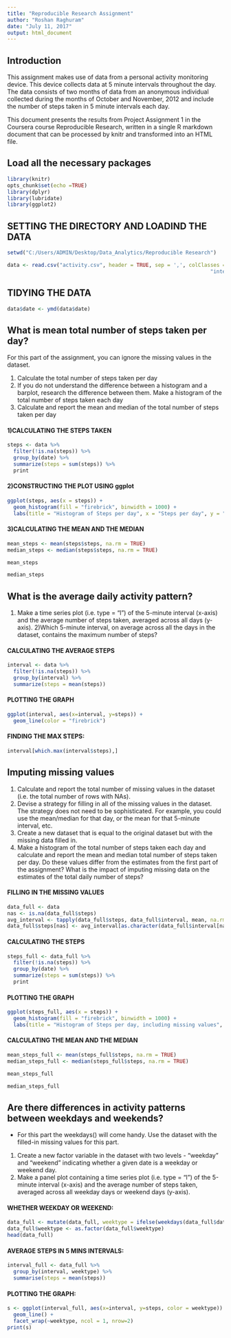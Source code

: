 ---
title: "Reproducible Research Assignment"
author: "Roshan Raghuram"
date: "July 11, 2017"
output: html_document
---

## Introduction
This assignment makes use of data from a personal activity monitoring device. This device collects data at 5 minute intervals throughout the day. The data consists of two months of data from an anonymous individual collected during the months of October and November, 2012 and include the number of steps taken in 5 minute intervals each day.

This document presents the results from Project Assignment 1 in the Coursera course Reproducible Research, written in a single R markdown document that can be processed by knitr and transformed into an HTML file.


## Load all the necessary packages

```{r}
library(knitr)
opts_chunk$set(echo =TRUE)
library(dplyr)
library(lubridate)
library(ggplot2)
```

## SETTING THE DIRECTORY AND LOADIND THE DATA
```{r}
setwd("C:/Users/ADMIN/Desktop/Data_Analytics/Reproducible Research")

data <- read.csv("activity.csv", header = TRUE, sep = ',', colClasses = c("numeric", "character",
                                                                  "integer"))
```
## TIDYING THE DATA
```{r}
data$date <- ymd(data$date)
```

## What is mean total number of steps taken per day?
For this part of the assignment, you can ignore the missing values in the dataset.

1) Calculate the total number of steps taken per day
2) If you do not understand the difference between a histogram and a barplot, research the difference between them. Make a histogram of the total number of steps taken each day
3) Calculate and report the mean and median of the total number of steps taken per day

#### 1)CALCULATING THE STEPS TAKEN
```{r}
steps <- data %>%
  filter(!is.na(steps)) %>%
  group_by(date) %>%
  summarize(steps = sum(steps)) %>%
  print
```

#### 2)CONSTRUCTING THE PLOT USING ggplot
```{r}
ggplot(steps, aes(x = steps)) +
  geom_histogram(fill = "firebrick", binwidth = 1000) +
  labs(title = "Histogram of Steps per day", x = "Steps per day", y = "Frequency")
```

#### 3)CALCULATING THE MEAN AND THE MEDIAN
```{r}
mean_steps <- mean(steps$steps, na.rm = TRUE)
median_steps <- median(steps$steps, na.rm = TRUE)
```

```{r}
mean_steps
```

```{r}
median_steps
```

## What is the average daily activity pattern?
1) Make a time series plot (i.e. type = "l") of the 5-minute interval (x-axis) and the average number of steps taken, averaged across all days (y-axis).
2)Which 5-minute interval, on average across all the days in the dataset, contains the maximum number of steps?

#### CALCULATING THE AVERAGE STEPS
```{r}
interval <- data %>%
  filter(!is.na(steps)) %>%
  group_by(interval) %>%
  summarize(steps = mean(steps))
```

#### PLOTTING THE GRAPH
```{r}
ggplot(interval, aes(x=interval, y=steps)) +
  geom_line(color = "firebrick")
```

#### FINDING THE MAX STEPS:
```{r}
interval[which.max(interval$steps),]
```

## Imputing missing values
1) Calculate and report the total number of missing values in the dataset (i.e. the total number of rows with NAs).
2) Devise a strategy for filling in all of the missing values in the dataset. The strategy does not need to be sophisticated. For example, you could use the mean/median for that day, or the mean for that 5-minute interval, etc.
3) Create a new dataset that is equal to the original dataset but with the missing data filled in.
4) Make a histogram of the total number of steps taken each day and calculate and report the mean and median total number of steps taken per day. Do these values differ from the estimates from the first part of the assignment? What is the impact of imputing missing data on the estimates of the total daily number of steps?

#### FILLING IN THE MISSING VALUES
```{r}
data_full <- data
nas <- is.na(data_full$steps)
avg_interval <- tapply(data_full$steps, data_full$interval, mean, na.rm=TRUE, simplify=TRUE)
data_full$steps[nas] <- avg_interval[as.character(data_full$interval[nas])]
```

#### CALCULATING THE STEPS
```{r}
steps_full <- data_full %>%
  filter(!is.na(steps)) %>%
  group_by(date) %>%
  summarize(steps = sum(steps)) %>%
  print
```

#### PLOTTING THE GRAPH
```{r}
ggplot(steps_full, aes(x = steps)) +
  geom_histogram(fill = "firebrick", binwidth = 1000) +
  labs(title = "Histogram of Steps per day, including missing values", x = "Steps per day", y = "Frequency")
```

#### CALCULATING THE MEAN AND THE MEDIAN
```{r}
mean_steps_full <- mean(steps_full$steps, na.rm = TRUE)
median_steps_full <- median(steps_full$steps, na.rm = TRUE)
```

```{r}
mean_steps_full
```

```{r}
median_steps_full
```

## Are there differences in activity patterns between weekdays and weekends?

* For this part the weekdays() will come handy. Use the dataset with the filled-in missing values for this part.

1) Create a new factor variable in the dataset with two levels - "weekday" and "weekend" indicating whether a given date is a weekday or weekend day.
2) Make a panel plot containing a time series plot (i.e. type = "l") of the 5-minute interval (x-axis) and the average number of steps taken, averaged across all weekday days or weekend days (y-axis).

#### WHETHER WEEKDAY OR WEEKEND: 
```{r}
data_full <- mutate(data_full, weektype = ifelse(weekdays(data_full$date) == "Saturday" | weekdays(data_full$date) == "Sunday", "weekend", "weekday"))
data_full$weektype <- as.factor(data_full$weektype)
head(data_full)
```

#### AVERAGE STEPS IN 5 MINS INTERVALS:
```{r}
interval_full <- data_full %>%
  group_by(interval, weektype) %>%
  summarise(steps = mean(steps))
```

#### PLOTTING THE GRAPH:
```{r}
s <- ggplot(interval_full, aes(x=interval, y=steps, color = weektype)) +
  geom_line() +
  facet_wrap(~weektype, ncol = 1, nrow=2)
print(s)
```

